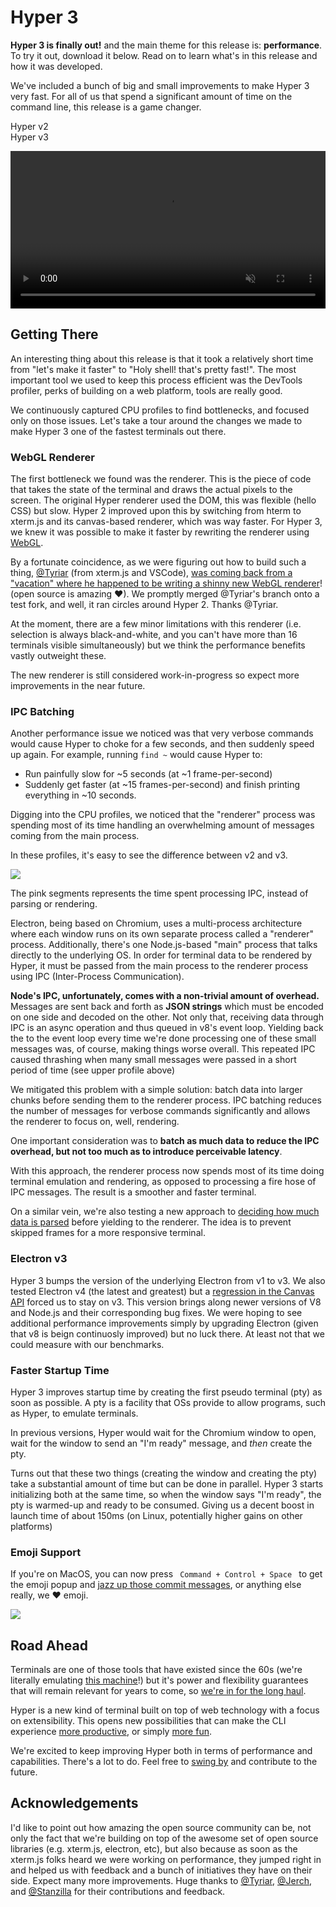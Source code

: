 
# Hyper 3

**Hyper 3 is finally out!** and the main theme for this release is:
**performance**. To try it out, download it below. Read on to learn what's in
this release and how it was developed.

<div>
  <DownloadButton />
  <style jsx>
    {`
      div {
        display: flex;
        justify-content: center;
      }
    `}
    </style>
</div>

We've included a bunch of big and small improvements to make Hyper 3 very fast.
For all of us that spend a significant amount of time on the command line, this
release is a game changer.

<div style={{ display: 'flex', justifyContent: 'space-around', margin: '15px 0px 0px 0px' }}>
    <div>Hyper v2</div>
    <div>Hyper v3</div>
</div>

<video
    id="vid"
    src="static/v2-vs-v3.mp4"
    width="100%"
    autoPlay
    loop
    muted
    />

## Getting There

An interesting thing about this release is that it took a relatively short time
from "let's make it faster" to "Holy shell! that's pretty fast!". The most
important tool we used to keep this process efficient was the DevTools profiler,
perks of building on a web platform, tools are really good. 

We continuously captured CPU profiles to find bottlenecks, and focused only on
those issues.  Let's take a tour around the changes we made to make Hyper 3 one
of the fastest terminals out there.

### WebGL Renderer

The first bottleneck we found was the renderer. This is the piece of code that
takes the state of the terminal and draws the actual pixels to the screen. The
original Hyper renderer used the DOM, this was flexible (hello CSS) but slow.
Hyper 2 improved upon this by switching from hterm to xterm.js and its
canvas-based renderer, which was way faster. For Hyper 3, we knew it was
possible to make it faster by rewriting the renderer using
[WebGL](https://developer.mozilla.org/en-US/docs/Web/API/WebGL_API).

By a fortunate coincidence, as we were figuring out how to build such a thing,
[@Tyriar](https://github.com/tyriar) (from xterm.js and VSCode), [was coming back from a "vacation" where he
happened to be writing a shinny new WebGL
renderer](https://twitter.com/Tyriar/status/1064932797016489984)! (open source
is amazing ❤). We promptly merged @Tyriar's branch onto a test fork, and well,
it ran circles around Hyper 2. Thanks @Tyriar.

At the moment, there are a few minor limitations with this renderer (i.e.
selection is always black-and-white, and you can't have more than 16 terminals
visible simultaneously) but we think the performance benefits vastly outweight
these.

The new renderer is still considered work-in-progress so expect more
improvements in the near future.

### IPC Batching

Another performance issue we noticed was that very verbose commands would cause
Hyper to choke for a few seconds, and then suddenly speed up again. For example,
running `find ~` would cause Hyper to:

- Run painfully slow for ~5 seconds (at ~1 frame-per-second)
- Suddenly get faster (at ~15 frames-per-second) and finish printing everything in ~10 seconds.

Digging into the CPU profiles, we noticed that the "renderer" process was
spending most of its time handling an overwhelming amount of messages coming
from the main process.

In these profiles, it's easy to see the difference between v2 and v3.

<div>
    <img src="../../static/batching.svg"/>
</div>

The pink segments represents the time spent processing IPC, instead of parsing
or rendering.

Electron, being based on Chromium, uses a multi-process architecture where each
window runs on its own separate process called a "renderer" process.
Additionally, there's one Node.js-based "main" process that talks directly to
the underlying OS. In order for terminal data to be rendered by Hyper, it must
be passed from the main process to the renderer process using IPC (Inter-Process
Communication).

**Node's IPC, unfortunately, comes with a non-trivial amount of overhead.**
Messages are sent back and forth as **JSON strings** which must be encoded on
one side and decoded on the other. Not only that, receiving data through IPC is
an async operation and thus queued in v8's event loop. Yielding back the to the
event loop every time we're done processing one of these small messages was, of
course, making things worse overall. This repeated IPC caused thrashing when
many small messages were passed in a short period of time (see upper profile
above)

We mitigated this problem with a simple solution: batch data into larger chunks
before sending them to the renderer process. IPC batching reduces the number of
messages for verbose commands significantly and allows the renderer to focus on,
well, rendering.

One important consideration was to **batch as much data to reduce the IPC
overhead, but not too much as to introduce perceivable latency**.

With this approach, the renderer process now spends most of its time doing
terminal emulation and rendering, as opposed to processing a fire hose of IPC
messages. The result is a smoother and faster terminal.

On a similar vein, we're also testing a new approach to [deciding how much data
is parsed](https://github.com/zeit/xterm.js/pull/4/files) before yielding to the
renderer. The idea is to prevent skipped frames for a more responsive terminal.

### Electron v3

Hyper 3 bumps the version of the underlying Electron from v1 to v3. We also
tested Electron v4 (the latest and greatest) but a [regression in the Canvas
API](https://bugs.chromium.org/p/chromium/issues/detail?id=683994#c35) forced us
to stay on v3. This version brings along newer versions of V8 and Node.js and
their corresponding bug fixes. We were hoping to see additional performance
improvements simply by upgrading Electron (given that v8 is beign continuosly
improved) but no luck there. At least not that we could measure with our
benchmarks. 

### Faster Startup Time

Hyper 3 improves startup time by creating the first pseudo terminal (pty) as
soon as possible. A pty is a facility that OSs provide to allow programs, such as
Hyper, to emulate terminals.

In previous versions, Hyper would wait for the Chromium window to open, wait for
the window to send an "I'm ready" message, and *then* create the pty.

Turns out that these two things (creating the window and creating the pty) take
a substantial amount of time but can be done in parallel. Hyper 3 starts
initializing both at the same time, so when the window says "I'm ready", the pty
is warmed-up and ready to be consumed. Giving us a decent boost in launch time
of about 150ms (on Linux, potentially higher gains on other platforms)

### Emoji Support

If you're on MacOS, you can now press `  Command + Control + Space  ` to get the
emoji popup and [jazz up those commit
messages](https://gitmoji.carloscuesta.me/), or anything else really, we ❤
emoji.

<div>
  <div>
    <img src="../../static/emoji.png"/>
  </div>
  <style jsx>
    {`
      div {
        # display: flex;
        # justify-content: center;
      }
      img {
        # transform: scale(1.0);
        width: 100%;
        background: #f00;
      }
    `}
  </style>
</div>

## Road Ahead 

Terminals are one of those tools that have existed since the 60s (we're
literally emulating [this machine](https://en.wikipedia.org/wiki/VT100)!) but
it's power and flexibility guarantees that will remain relevant for years to
come, so [we're in for the long
haul](https://twitter.com/rauchg/status/1074381303506587650).

Hyper is a new kind of terminal built on top of web technology with a focus on
extensibility. This opens new possibilities that can make the CLI experience
[more productive](https://github.com/chabou/hyper-pane), or simply [more
fun](https://github.com/Aaronius/hyper-cat).

We're excited to keep improving Hyper both in terms of performance and
capabilities. There's a lot to do. Feel free to [swing
by](https://github.com/zeit/hyper) and contribute to the future.

## Acknowledgements

I'd like to point out how amazing the open source community can be, not only the
fact that we're building on top of the awesome set of open source libraries
(e.g. xterm.js, electron, etc), but also because as soon as the xterm.js folks
heard we were working on performance, they jumped right in and helped us with
feedback and a bunch of initiatives they have on their side. Expect many more
improvements. Huge thanks to [@Tyriar](https://github.com/tyriar), 
[@Jerch](https://github.com/jerch), and
[@Stanzilla](https://github.com/stanzilla) for their contributions and feedback.
